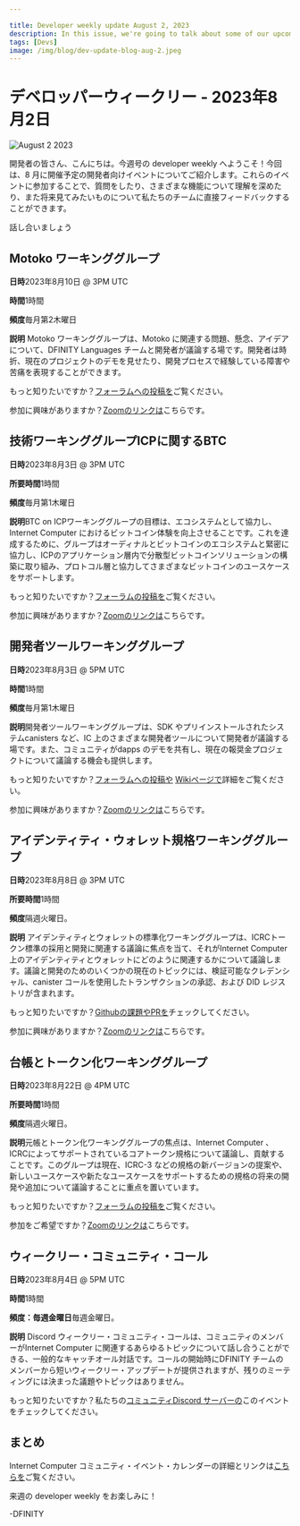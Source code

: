 ```yaml
---

title: Developer weekly update August 2, 2023
description: In this issue, we're going to talk about some of our upcoming developer events for the month of August. You can participate in these events to ask questions, gain insight into different features, and provide feedback directly to our team on things you'd like to see in the future. 
tags: [Devs]
image: /img/blog/dev-update-blog-aug-2.jpeg
---
```

# デベロッパーウィークリー - 2023年8月2日

![August 2 2023](../../static/img/blog/dev-update-blog-aug-2.jpeg)

開発者の皆さん、こんにちは。今週号の developer weekly へようこそ！今回は、8 月に開催予定の開発者向けイベントについてご紹介します。これらのイベントに参加することで、質問をしたり、さまざまな機能について理解を深めたり、また将来見てみたいものについて私たちのチームに直接フィードバックすることができます。

話し合いましょう

## Motoko ワーキンググループ

**日時**2023年8月10日 @ 3PM UTC

**時間**1時間

**頻度**毎月第2木曜日

**説明** Motoko ワーキンググループは、Motoko に関連する問題、懸念、アイデアについて、DFINITY Languages チームと開発者が議論する場です。開発者は時折、現在のプロジェクトのデモを見せたり、開発プロセスで経験している障害や苦痛を表現することができます。

もっと知りたいですか？[フォーラムへの投稿を](https://forum.dfinity.org/t/motoko-developer-working-group/20488)ご覧ください。

参加に興味がありますか？[Zoomのリンクは](https://dfinity.zoom.us/j/97118754835?pwd%3DWFZiUVcyQ0tqOHlrajFUa0dpRTc3Zz09)こちらです。

## 技術ワーキンググループICPに関するBTC

**日時**2023年8月3日 @ 3PM UTC

**所要時間**1時間

**頻度**毎月第1木曜日

**説明**BTC on ICPワーキンググループの目標は、エコシステムとして協力し、Internet Computer におけるビットコイン体験を向上させることです。これを達成するために、グループはオーディナルとビットコインのエコシステムと緊密に協力し、ICPのアプリケーション層内で分散型ビットコインソリューションの構築に取り組み、プロトコル層と協力してさまざまなビットコインのユースケースをサポートします。

もっと知りたいですか？[フォーラムの投稿を](https://forum.dfinity.org/t/technical-working-group-btc-on-icp/21225)ご覧ください。

参加に興味がありますか？[Zoomのリンクは](https://dfinity.zoom.us/j/96908162000?pwd=UXc5bFowMXZqTXgwOW9zZFk4TkNNUT09)こちらです。

## 開発者ツールワーキンググループ

**日時**2023年8月3日 @ 5PM UTC

**時間**1時間

**頻度**毎月第1木曜日

**説明**開発者ツールワーキンググループは、SDK やプリインストールされたシステムcanisters など、IC 上のさまざまな開発者ツールについて開発者が議論する場です。また、コミュニティがdapps のデモを共有し、現在の報奨金プロジェクトについて議論する機会も提供します。

もっと知りたいですか？[フォーラムへの投稿や](https://forum.dfinity.org/t/technical-working-group-developer-tooling/11941) [Wikiページで](https://wiki.internetcomputer.org/wiki/Developer_Tooling)詳細をご覧ください。

参加に興味がありますか？[Zoomのリンクは](https://dfinity.zoom.us/j/98865672859?pwd=UXorcDNQQzl3Tk5rVTVmRW5lYXdEQT09)こちらです。

## アイデンティティ・ウォレット規格ワーキンググループ

**日時**2023年8月8日 @ 3PM UTC

**所要時間**1時間

**頻度**隔週火曜日。

**説明** アイデンティティとウォレットの標準化ワーキンググループは、ICRCトークン標準の採用と開発に関連する議論に焦点を当て、それがInternet Computer 上のアイデンティティとウォレットにどのように関連するかについて議論します。議論と開発のためのいくつかの現在のトピックには、検証可能なクレデンシャル、canister コールを使用したトランザクションの承認、および DID レジストリが含まれます。

もっと知りたいですか？[Githubの課題やPRを](https://github.com/dfinity/wg-identity-authentication)チェックしてください。

参加に興味がありますか？[Zoomのリンクは](https://dfinity.zoom.us/j/99119049293?pwd=ZUZ0eGZJN3FHK1RzWkpTZUJoNUd0dz09)こちらです。

## 台帳とトークン化ワーキンググループ

**日時**2023年8月22日 @ 4PM UTC

**所要時間**1時間

**頻度**隔週火曜日。

**説明**元帳とトークン化ワーキンググループの焦点は、Internet Computer 、ICRCによってサポートされているコアトークン規格について議論し、貢献することです。このグループは現在、ICRC-3 などの規格の新バージョンの提案や、新しいユースケースや新たなユースケースをサポートするための規格の将来の開発や追加について議論することに重点を置いています。

もっと知りたいですか？[フォーラムの投稿を](https://forum.dfinity.org/t/announcing-token-standard-as-topic-of-the-first-meeting-of-the-ledger-tokenization-working-group/11925)ご覧ください。

参加をご希望ですか？[Zoomのリンクは](https://dfinity.zoom.us/j/99093158767?pwd=NEhFdk9yemtmT2NoYW1Ta2VWM2VzZz09)こちらです。

## ウィークリー・コミュニティ・コール

**日時**2023年8月4日 @ 5PM UTC

**時間**1時間

**頻度：毎週金曜日**毎週金曜日。

**説明** Discord ウィークリー・コミュニティ・コールは、コミュニティのメンバーがInternet Computer に関連するあらゆるトピックについて話し合うことができる、一般的なキャッチオール対話です。コールの開始時にDFINITY チームのメンバーから短いウィークリー・アップデートが提供されますが、残りのミーティングには決まった議題やトピックはありません。

もっと知りたいですか？私たちの[コミュニティDiscord サーバーの](https://discord.gg/9Ptz48GZ?event=1135913036465573908)このイベントをチェックしてください。

## まとめ

Internet Computer コミュニティ・イベント・カレンダーの詳細とリンクは[こちらを](https://calendar.google.com/calendar/u/0/embed?src=c_cgoeq917rpeap7vse3is1hl310@group.calendar.google.com&ctz=Europe/Zurich)ご覧ください。

来週の developer weekly をお楽しみに！

\-DFINITY

<!---


# Developer weekly - August 2 2023

![August 2 2023](../../static/img/blog/dev-update-blog-aug-2.jpeg)

Hello developers and welcome to this week's issue of developer weekly! In this issue, we're going to talk about some of our upcoming developer events for the month of August. You can participate in these events to ask questions, gain insight into different features, and provide feedback directly to our team on things you'd like to see in the future. 

Let's talk about it!

## Motoko working group

**Date and time:** August 10, 2023 @ 3PM UTC

**Duration:** 1 hour. 

**Frequency:** The second Thursday of every month. 

**Description:** The Motoko working group is a way for developers to discuss issues, concerns, or ideas relevant to Motoko with the DFINITY Languages team. Developers can occasionally give demos of their current projects and express any roadblocks or pain points that they're experiencing in their development process. 

Want to learn more? Check out the [forum post](https://forum.dfinity.org/t/motoko-developer-working-group/20488) that contains more information. 

Interested in attending? [Here is the Zoom link](https://dfinity.zoom.us/j/97118754835?pwd%3DWFZiUVcyQ0tqOHlrajFUa0dpRTc3Zz09). 

## Technical working group: BTC on ICP

**Date and time:** August 3, 2023 @ 3PM UTC

**Duration:** 1 hour. 

**Frequency:** The first Thursday of every month. 

**Description:** In the BTC on ICP working group, the goal is to work together as an ecosystem to improve the Bitcoin experience on the Internet Computer. To accomplish this, the group will work closely with the Ordinals and Bitcoin ecosystems, work on building decentralized Bitcoin solutions within the application layer of the ICP, and work with the protocol layer to support different Bitcoin use-cases. 

Want to learn more? Check out the [forum post](https://forum.dfinity.org/t/technical-working-group-btc-on-icp/21225) that contains more information. 

Interested in attending? [Here is the Zoom link](https://dfinity.zoom.us/j/96908162000?pwd=UXc5bFowMXZqTXgwOW9zZFk4TkNNUT09). 

## Developer tooling working group

**Date and time:** August 3, 2023 @ 5PM UTC

**Duration:** 1 hour. 

**Frequency:** The first Thursday of every month.

**Description:** The developer tooling working group is a place for developers to discuss different developer tools on the IC, such as the SDK and pre-installed system canisters. It also provides an opportunity for the community to share demos of their dapps and discuss current bounty projects. 

Want to learn more? Check out the [forum post](https://forum.dfinity.org/t/technical-working-group-developer-tooling/11941) and [Wiki page](https://wiki.internetcomputer.org/wiki/Developer_Tooling) that contain more information. 

Interested in attending? [Here is the Zoom link](https://dfinity.zoom.us/j/98865672859?pwd=UXorcDNQQzl3Tk5rVTVmRW5lYXdEQT09). 

## Identity and wallet standards working group

**Date and time:** August 8, 2023 @ 3PM UTC

**Duration:** 1 hour. 

**Frequency:** Bi-weekly on Tuesdays.

**Description:**  The identity and wallet standards working group focuses on discussion pertaining to the adoption and development of the ICRC token standard and how it relates to identity and wallets on the Internet Computer. Some current topics for discussion and development include verifiable credentials, transaction approval with canister calls, and DID registries. 

Want to learn more? Check out the [Github issues and PRs](https://github.com/dfinity/wg-identity-authentication) that contain more information. 

Interested in attending? [Here is the Zoom link](https://dfinity.zoom.us/j/99119049293?pwd=ZUZ0eGZJN3FHK1RzWkpTZUJoNUd0dz09). 

## Ledger and tokenization working group

**Date and time:** August 22, 2023 @ 4PM UTC

**Duration:** 1 hour. 

**Frequency:** Bi-weekly on Tuesdays.

**Description:** The focus of the ledger and tokenization working group is to discuss and contribute to the core token standard supported by the Internet Computer, ICRC. This group currently focuses on discussing proposals for new versions of the standard, such as ICRC-3, and future developments or additions to the standard to support new or emerging use-cases. 

Want to learn more? Check out the [forum post](https://forum.dfinity.org/t/announcing-token-standard-as-topic-of-the-first-meeting-of-the-ledger-tokenization-working-group/11925) that contains more information. 

Interested in attending? [Here is the Zoom link](https://dfinity.zoom.us/j/99093158767?pwd=NEhFdk9yemtmT2NoYW1Ta2VWM2VzZz09). 

## Weekly community call

**Date and time:** August 4, 2023 @ 5PM UTC

**Duration:** 1 hour. 

**Frequency:** Weekly on Friday.

**Description:** The Discord weekly community call is a general catch-all conversation where members of the community can discuss any topic that they'd like pertaining to the Internet Computer. There is a short weekly update provided by a member of the DFINITY team at the start of the call, but the remainder of the meeting has no set agenda or topic. 

Want to learn more? Check out this event in our [community Discord server.](https://discord.gg/9Ptz48GZ?event=1135913036465573908)

## Wrapping up

You can find the full Internet Computer community events calendar [here](https://calendar.google.com/calendar/u/0/embed?src=c_cgoeq917rpeap7vse3is1hl310@group.calendar.google.com&ctz=Europe/Zurich) for more details and links. 

That's it for this week, be sure to tune in next week for the next issue of developer weekly!

-DFINITY

-->
